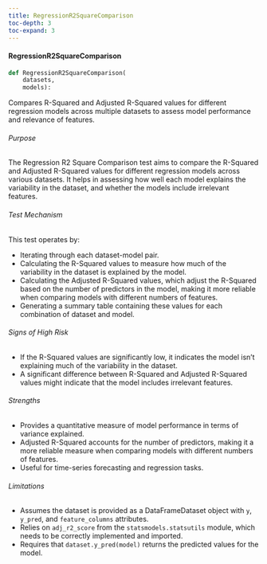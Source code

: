 ```yaml
---
title: RegressionR2SquareComparison
toc-depth: 3
toc-expand: 3
---
```






 
#### RegressionR2SquareComparison

```python
def RegressionR2SquareComparison(
    datasets,
    models):
```

Compares R-Squared and Adjusted R-Squared values for different regression models across multiple datasets to assess
model performance and relevance of features.

###### Purpose

The Regression R2 Square Comparison test aims to compare the R-Squared and Adjusted R-Squared values for different
regression models across various datasets. It helps in assessing how well each model explains the variability in
the dataset, and whether the models include irrelevant features.

###### Test Mechanism

This test operates by:

- Iterating through each dataset-model pair.
- Calculating the R-Squared values to measure how much of the variability in the dataset is explained by the model.
- Calculating the Adjusted R-Squared values, which adjust the R-Squared based on the number of predictors in the
model, making it more reliable when comparing models with different numbers of features.
- Generating a summary table containing these values for each combination of dataset and model.

###### Signs of High Risk

- If the R-Squared values are significantly low, it indicates the model isn't explaining much of the variability in
the dataset.
- A significant difference between R-Squared and Adjusted R-Squared values might indicate that the model includes
irrelevant features.

###### Strengths

- Provides a quantitative measure of model performance in terms of variance explained.
- Adjusted R-Squared accounts for the number of predictors, making it a more reliable measure when comparing models
with different numbers of features.
- Useful for time-series forecasting and regression tasks.

###### Limitations

- Assumes the dataset is provided as a DataFrameDataset object with `y`, `y_pred`, and `feature_columns` attributes.
- Relies on `adj_r2_score` from the `statsmodels.statsutils` module, which needs to be correctly implemented and
imported.
- Requires that `dataset.y_pred(model)` returns the predicted values for the model.




 